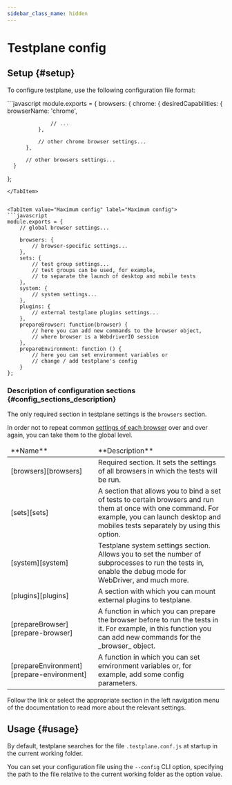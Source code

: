 ```yaml
---
sidebar_class_name: hidden
---
```



# Testplane config

## Setup {#setup}

To configure testplane, use the following configuration file format:

<Tabs>
<TabItem value="Minimum config" label="Minimum config">
```javascript
  module.exports = {
      browsers: {
          chrome: {
              desiredCapabilities: {
                  browserName: 'chrome',

                  // ...
              },

              // other chrome browser settings...
          },

          // other browsers settings...
      }

};

````
</TabItem>


<TabItem value="Maximum config" label="Maximum config">
```javascript
module.exports = {
    // global browser settings...

    browsers: {
        // browser-specific settings...
    },
    sets: {
        // test group settings...
        // test groups can be used, for example,
        // to separate the launch of desktop and mobile tests
    },
    system: {
        // system settings...
    },
    plugins: {
        // external testplane plugins settings...
    },
    prepareBrowser: function(browser) {
        // here you can add new commands to the browser object,
        // where browser is a WebdriverIO session
    },
    prepareEnvironment: function () {
        // here you can set environment variables or
        // change / add testplane's config
    }
};
````

</TabItem>

</Tabs>

### Description of configuration sections {#config_sections_description}

The only required section in testplane settings is the `browsers` section.

In order not to repeat common [settings of each browser][browsers] over and over again, you can take them to the global level.

<table>
<thead>
<tr><td>**Name**</td><td>**Description**</td></tr>
</thead>
<tbody>
<tr><td>[browsers][browsers]</td><td>Required section. It sets the settings of all browsers in which the tests will be run.</td></tr>
<tr><td>[sets][sets]</td><td>A section that allows you to bind a set of tests to certain browsers and run them at once with one command. For example, you can launch desktop and mobiles tests separately by using this option.</td></tr>
<tr><td>[system][system]</td><td>Testplane system settings section. Allows you to set the number of subprocesses to run the tests in, enable the debug mode for WebDriver, and much more.</td></tr>
<tr><td>[plugins][plugins]</td><td>A section with which you can mount external plugins to testplane.</td></tr>
<tr><td>[prepareBrowser][prepare-browser]</td><td>A function in which you can prepare the browser before to run the tests in it. For example, in this function you can add new commands for the _browser_ object.</td></tr>
<tr><td>[prepareEnvironment][prepare-environment]</td><td>A function in which you can set environment variables or, for example, add some config parameters.</td></tr>

</tbody>
</table>

Follow the link or select the appropriate section in the left navigation menu of the documentation to read more about the relevant settings.

## Usage {#usage}

By default, testplane searches for the file `.testplane.conf.js` at startup in the current working folder.

You can set your configuration file using the `--config` CLI option, specifying the path to the file relative to the current working folder as the option value.

[browsers]: ./browsers
[sets]: ./sets
[system]: ./system
[plugins]: ./plugins
[prepare-browser]: ./prepare-browser
[prepare-environment]: ./prepare-environment
